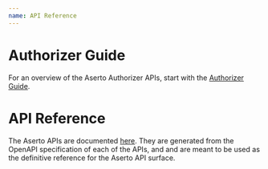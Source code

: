 ```yaml
---
name: API Reference
---
```


# Authorizer Guide

For an overview of the Aserto Authorizer APIs, start with the [Authorizer Guide](authorizer-guide/overview).

# API Reference

The Aserto APIs are documented [here](https://aserto.readme.io/reference). They are generated from 
the OpenAPI specification of each of the APIs, and and are meant to be used as the definitive reference 
for the Aserto API surface.

